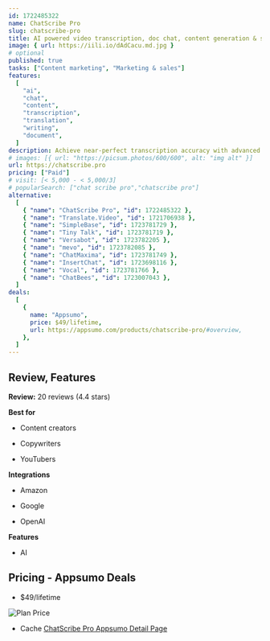 ```yaml
---
id: 1722485322
name: ChatScribe Pro
slug: chatscribe-pro
title: AI powered video transcription, doc chat, content generation & seamless translation
image: { url: https://iili.io/dAdCacu.md.jpg }
# optional
published: true
tasks: ["Content marketing", "Marketing & sales"]
features:
  [
    "ai",
    "chat",
    "content",
    "transcription",
    "translation",
    "writing",
    "document",
  ]
description: Achieve near-perfect transcription accuracy with advanced AI-driven technologyStreamline multilingual content creation with translations and subtitles in over 100 languages
# images: [{ url: "https://picsum.photos/600/600", alt: "img alt" }]
url: https://chatscribe.pro
pricing: ["Paid"]
# visit: [< 5,000 - < 5,000/3]
# popularSearch: ["chat scribe pro","chatscribe pro"]
alternative:
  [
    { "name": "ChatScribe Pro", "id": 1722485322 },
    { "name": "Translate.Video", "id": 1721706938 },
    { "name": "SimpleBase", "id": 1723781729 },
    { "name": "Tiny Talk", "id": 1723781719 },
    { "name": "Versabot", "id": 1723782205 },
    { "name": "mevo", "id": 1723782085 },
    { "name": "ChatMaxima", "id": 1723781749 },
    { "name": "InsertChat", "id": 1723698116 },
    { "name": "Vocal", "id": 1723781766 },
    { "name": "ChatBees", "id": 1723007043 },
  ]
deals:
  [
    {
      name: "Appsumo",
      price: $49/lifetime,
      url: https://appsumo.com/products/chatscribe-pro/#overview,
    },
  ]
---
```


## Review, Features

**Review:** 20 reviews (4.4 stars)

**Best for**

- Content creators

- Copywriters

- YouTubers

**Integrations**

- Amazon

- Google

- OpenAI

**Features**

- AI

## Pricing - Appsumo Deals

- $49/lifetime

<Img src="https://iili.io/dAd1XcJ.png" alt="Plan Price" />

- Cache [ChatScribe Pro Appsumo Detail Page](https://iili.io/dAd1rcG.png)
